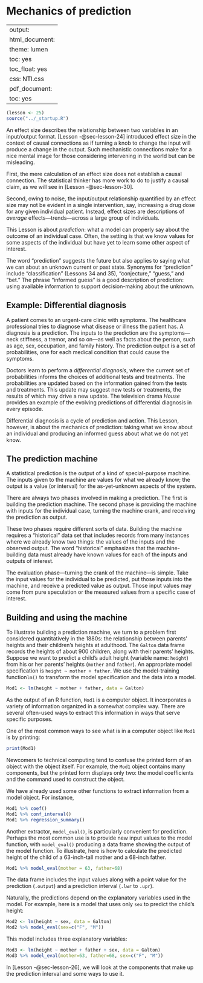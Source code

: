 # Mechanics of prediction {#sec-lesson-25}

---
output:
  html_document:
    theme: lumen
    toc: yes
    toc_float: yes
    css: NTI.css
  pdf_document:
    toc: yes
---

```r
(lesson <- 25)
source("../_startup.R")
```

An effect size describes the relationship between two variables in an input/output format. [Lesson -@sec-lesson-24] introduced effect size in the context of causal connections as if turning a knob to change the input will produce a change in the output. Such mechanistic connections make for a nice mental image for those considering intervening in the world but can be misleading. 

First, the mere calculation of an effect size does not establish a causal connection. The statistical thinker has more work to do to justify a causal claim, as we will see in [Lesson -@sec-lesson-30]. 

Second, owing to noise, the input/output relationship quantified by an effect size may not be evident in a single intervention, say, increasing a drug dose for any given individual patient. Instead, effect sizes are descriptions of *average* effects---trends---across a large group of individuals. 

This Lesson is about *prediction*: what a model can properly say about the outcome of an individual case. Often, the setting is that we know values for some aspects of the individual but have yet to learn some other aspect of interest. 

The word "prediction" suggests the future but also applies to saying what we can about an unknown current or past state. Synonyms for "prediction" include "classification" (Lessons 34 and 35), "conjecture," "guess," and "bet." The phrase "informed guess" is a good description of prediction: using available information to support decision-making about the unknown.

::: {.callout-note}
## Example: Differential diagnosis

A patient comes to an urgent-care clinic with symptoms. The healthcare professional tries to diagnose what disease or illness the patient has. A diagnosis is a prediction. The inputs to the prediction are the symptoms---neck stiffness, a tremor, and so on---as well as facts about the person, such as age, sex, occupation, and family history. The prediction output is a set of probabilities, one for each medical condition that could cause the symptoms. 

Doctors learn to perform a *differential diagnosis*, where the current set of probabilities informs the choices of additional tests and treatments. The probabilities are updated based on the information gained from the tests and treatments. This update may suggest new tests or treatments, the results of which may drive a new update. The television drama *House* provides an example of the evolving predictions of differential diagnosis in every episode.
:::

Differential diagnosis is a cycle of prediction and action. This Lesson, however, is about the mechanics of prediction: taking what we know about an individual and producing an informed guess about what we do not yet know.

## The prediction machine

A statistical prediction is the output of a kind of special-purpose machine. The inputs given to the machine are values for what we already know; the output is a value (or interval) for the as-yet-unknown aspects of the system. 

There are always two phases involved in making a prediction. The first is building the prediction machine. The second phase is providing the machine with inputs for the individual case, turning the machine crank, and receiving the prediction as output.

These two phases require different sorts of data. Building the machine requires a "historical" data set that includes records from many instances where we already know two things: the values of the inputs and the observed output. The word "historical" emphasizes that the machine-building data must already have known values for each of the inputs and outputs of interest.

The evaluation phase---turning the crank of the machine---is simple. Take the input values for the individual to be predicted, put those inputs into the machine, and receive a predicted value as output. Those input values may come from pure speculation or the measured values from a specific case of interest.

## Building and using the machine

To illustrate building a prediction machine, we turn to a problem first considered quantitatively in the 1880s: the relationship between parents' heights and their children's heights at adulthood. The `Galton` data frame records the heights of about 900 children, along with their parents' heights.  Suppose we want to predict a child's adult height (variable name: `height`) from his or her parents' heights (`mother` and `father`). An appropriate model specification is `height ~ mother + father`. We use the model-training function`lm()` to transform the model specification and the data into a model.

```r
Mod1 <- lm(height ~ mother + father, data = Galton)
```
As the output of an R function, `Mod1` is a computer object. It incorporates a variety of information organized in a somewhat complex way. There are several often-used ways to extract this information in ways that serve specific purposes.

One of the most common ways to see what is in a computer object like `Mod1` is by printing:

```r
print(Mod1)
``` 
Newcomers to technical computing tend to confuse the printed form of an object with the object itself. For example, the `Mod1` object contains many components, but the printed form displays only two: the model coefficients and the command used to construct the object. 

We have already used some other functions to extract information from a model object. For instance,

```r
Mod1 %>% coef()
Mod1 %>% conf_interval()
Mod1 %>% regression_summary()
```

Another extractor, `model_eval()`, is particularly convenient for prediction. Perhaps the most common use is to provide new input values to the model function, with `model_eval()` producing a data frame showing the output of the model function. To illustrate, here is how to calculate the predicted height of the child of a 63-inch-tall mother and a 68-inch father.

```r
Mod1 %>% model_eval(mother = 63, father=68)
```
The data frame includes the input values along with a point value for the prediction (`.output`) and a prediction interval (`.lwr` to `.upr`).

Naturally, the predictions depend on the explanatory variables used in the model. For example, here is a model that uses only `sex` to predict the child's height:

```r
Mod2 <- lm(height ~ sex, data = Galton)
Mod2 %>% model_eval(sex=c("F", "M"))
```

This model includes three explanatory variables:

```r
Mod3 <- lm(height ~ mother + father + sex, data = Galton)
Mod3 %>% model_eval(mother=63, father=68, sex=c("F", "M"))
```

In [Lesson -@sec-lesson-26], we will look at the components that make up the prediction interval and some ways to use it.
